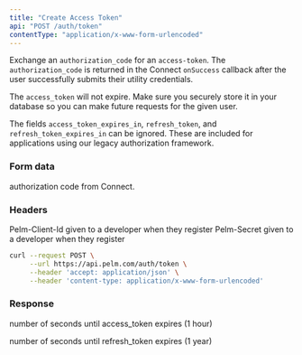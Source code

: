 ```yaml
---
title: "Create Access Token"
api: "POST /auth/token"
contentType: "application/x-www-form-urlencoded"
---
```


Exchange an `authorization_code` for an `access-token`. The `authorization_code` is returned in the Connect `onSuccess` callback after the user successfully submits their utility credentials.

The `access_token` will not expire. Make sure you securely store it in your database so you can make future requests for the given user.

The fields `access_token_expires_in`, `refresh_token`, and `refresh_token_expires_in` can be ignored. These are included for applications using our legacy authorization framework.

### Form data

<ParamField body="code" type="string" required>
  authorization code from Connect.
</ParamField>

### Headers

<ParamField header="Pelm-Client-Id" type="string" required>
  Pelm-Client-Id given to a developer when they register
</ParamField>

<ParamField header="Pelm-Secret" type="string" required>
  Pelm-Secret given to a developer when they register
</ParamField>

<RequestExample>

```bash cURL
curl --request POST \
     --url https://api.pelm.com/auth/token \
     --header 'accept: application/json' \
     --header 'content-type: application/x-www-form-urlencoded'
```

</RequestExample>

### Response

<ResponseField name="access_token" type="string"></ResponseField>

<ResponseField name="access_token_expires_in" type="string">
  number of seconds until access_token expires (1 hour)
</ResponseField>

<ResponseField name="refresh_token" type="string"></ResponseField>

<ResponseField name="refresh_token_expires_in" type="string">
  number of seconds until refresh_token expires (1 year)
</ResponseField>
